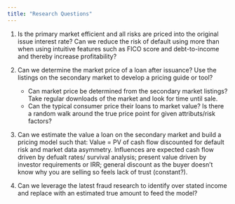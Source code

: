 ```yaml
---
title: "Research Questions"
---
```


1. Is the primary market efficient and all risks are priced into the original issue interest rate? Can we reduce the risk of default using more than when using intuitive features such as FICO score and debt-to-income and thereby increase profitability?

2. Can we determine the market price of a loan after issuance?  Use the listings on the secondary market to develop a pricing guide or tool? 
    - Can market price be determined from the secondary market listings?  Take regular downloads of the market and look for time until sale.  
    - Can the typical consumer price their loans to market value? Is there a random walk around the true price point for given attributs/risk factors?

2. Can we estimate the value a loan on the secondary market and build a pricing model such that: Value = PV of cash flow discounted for default risk and market data asymmetry.  Influences are expected cash flow driven by defualt rates/ survival analysis; present value driven by investor requirements or IRR; general discount as the buyer doesn't know why you are selling so feels lack of trust (constant?).

3. Can we leverage the latest fraud research to identify over stated income and replace with an estimated true amount to feed the model?